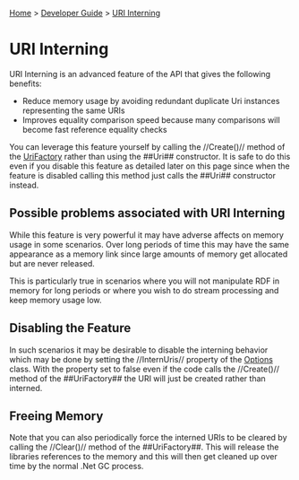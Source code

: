 [[Home]] > [[Developer Guide]] > [[DeveloperGuide/URI Interning|URI Interning]]

= URI Interning =

URI Interning is an advanced feature of the API that gives the following benefits:
* Reduce memory usage by avoiding redundant duplicate Uri instances representing the same URIs
* Improves equality comparison speed because many comparisons will become fast reference equality checks

You can leverage this feature yourself by calling the //Create()// method of the [[http://www.dotnetrdf.org/api/index.asp?Topic=VDS.RDF.UriFactory|UriFactory]] rather than using the ##Uri## constructor. It is safe to do this even if you disable this feature as detailed later on this page since when the feature is disabled calling this method just calls the ##Uri## constructor instead.

== Possible problems associated with URI Interning ==

While this feature is very powerful it may have adverse affects on memory usage in some scenarios. Over long periods of time this may have the same appearance as a memory link since large amounts of memory get allocated but are never released.

This is particularly true in scenarios where you will not manipulate RDF in memory for long periods or where you wish to do stream processing and keep memory usage low.

== Disabling the Feature ==

In such scenarios it may be desirable to disable the interning behavior which may be done by setting the //InternUris// property of the [[http://www.dotnetrdf.org/api/index.asp?Topic=VDS.RDF.Options|Options]] class. With the property set to false even if the code calls the //Create()// method of the ##UriFactory## the URI will just be created rather than interned.

== Freeing Memory ==

Note that you can also periodically force the interned URIs to be cleared by calling the //Clear()// method of the ##UriFactory##. This will release the libraries references to the memory and this will then get cleaned up over time by the normal .Net GC process.